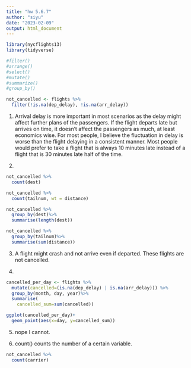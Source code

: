 ```yaml
---
title: "hw 5.6.7"
author: "siyu"
date: "2023-02-09"
output: html_document
---
```


```r
library(nycflights13)
library(tidyverse)

#filter()
#arrange()
#select()
#mutate()
#summarize()
#group_by()

not_cancelled <- flights %>% 
  filter(!is.na(dep_delay), !is.na(arr_delay))
```
1. 
Arrival delay is more important in most scenarios as the delay might affect further plans of the passengers. If the flight departs late but arrives on time, it doesn't affect the passengers as much, at least economics wise. For most people, I believe the fluctuation in delay is worse than the flight delaying in a consistent manner. Most people would prefer to take a flight that is always 10 minutes late instead of a flight that is 30 minutes late half of the time. 

2. 
```r
not_cancelled %>% 
  count(dest)

not_cancelled %>% 
  count(tailnum, wt = distance)
```

```r
not_cancelled %>%
  group_by(dest)%>%
  summarise(length(dest))
```

```r
not_cancelled %>%
  group_by(tailnum)%>%
  summarise(sum(distance))
```

3. 
A flight might crash and not arrive even if departed. These flights are not cancelled. 

4. 

```r
cancelled_per_day <- flights %>% 
  mutate(cancelled=(is.na(dep_delay) | is.na(arr_delay))) %>%
  group_by(month, day, year)%>%
  summarise(
    cancelled_sum=sum(cancelled))
```
```r
ggplot(cancelled_per_day)+
  geom_point(aes(x=day, y=cancelled_sum))
```

5. 
nope I cannot. 

6. 
count() counts the number of a certain variable. 

```r
not_cancelled %>%
  count(carrier)
```
